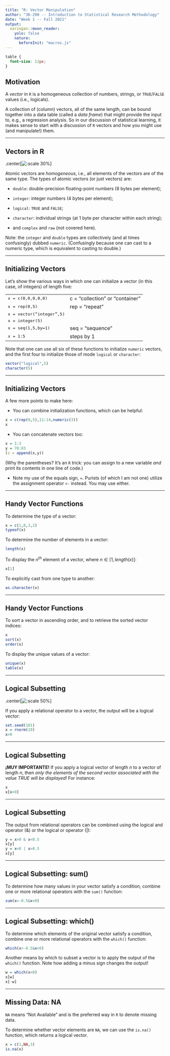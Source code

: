 ```yaml
---
title: "R: Vector Manipulation"
author: "36-290 -- Introduction to Statistical Research Methodology"
date: "Week 1 -- Fall 2021"
output: 
  xaringan::moon_reader:
    yolo: false
    nature:
      beforeInit: "macros.js"
---
```


<style type="text/css">
.remark-slide-content {
    font-size: 16px;
    padding: 1em 4em 1em 4em;
}
.remark-code {
    font-size: 16px;
}
</style>

```css
table {
  font-size: 12px;
}
```

## Motivation

A *vector* in `R` is a homogeneous collection of numbers, strings, or `TRUE`/`FALSE` values (i.e., logicals). 

A collection of (column) vectors, all of the same length, can be bound together into a data table (called a *data frame*) that might provide the input to, e.g., a regression analysis. So in our discussion of statistical learning, it makes sense to start with a discussion of `R` vectors and how you might use (and manipulate!) them.

---

## Vectors in R

.center[![:scale 30%](http://www.stat.cmu.edu/~pfreeman/vectors.png)]

Atomic vectors are <i>homogeneous</i>, i.e., all elements of the vectors are of the same type.
The types of atomic vectors (or just vectors) are:

- `double`: double-precision floating-point numbers (8 bytes per element);

- `integer`: integer numbers (4 bytes per element);

- `logical`: `TRUE` and `FALSE`;

- `character`: individual strings (at 1 byte per character within each string);

- and `complex` and `raw` (not covered here).

Note: the `integer` and `double` types are collectively (and at times confusingly)
dubbed `numeric`. (Confusingly because one can cast to a numeric type, which is equivalent to
casting to double.)

---

## Initializing Vectors

Let's show the various ways in which one can initialize a vector
(in this case, of integers) of length five:

<table>
<tr><td><tt>x = c(0,0,0,0,0)</tt></td><td>c = "collection" or "container"</td></tr>
<tr><td><tt>x = rep(0,5)</tt></td><td>rep = "repeat"</td></tr>
<tr><td><tt>x = vector("integer",5)</tt></td><td></td></tr>
<tr><td><tt>x = integer(5)</tt></td><td></td></tr>
<tr><td><tt>x = seq(1,5,by=1)</tt></td><td>seq = "sequence"</td></tr>
<tr><td><tt>x = 1:5</tt></td><td>steps by 1</td></tr>
</table>

Note that one can use all six of these functions to initialize `numeric` vectors, and the first four to initialize those of mode `logical` or `character`:
```r
vector("logical",5)
character(5)
```

---

## Initializing Vectors

A few more points to make here:

- You can combine initialization functions, which can be helpful:
```r
x = c(rep(0,5),11:14,numeric(3))
x
```

- You can concatenate vectors too:
```r
x = 1:3
y = 78:83
(z = append(x,y))
```
(Why the parentheses? It's an `R` trick: you can assign to a new variable *and* print its contents in one line of code.)

- Note my use of the equals sign, `=`. Purists (of which I am not one) utilize the assignment operator `<-` instead. You may use either.

---

## Handy Vector Functions

To determine the type of a vector:
```r
x = c(1,0,3,2)
typeof(x)
```

To determine the number of elements in a vector:
```r
length(x)
```

To display the $n^{th}$ element of a vector, where $n \in [1,length(x)]$:
```r
x[1]
```

To explicitly cast from one type to another:
```r
as.character(x)
```

---

## Handy Vector Functions

To sort a vector in ascending order, and to retrieve the sorted vector indices:
```r
x
sort(x)
order(x)
```

To display the unique values of a vector:
```r
unique(x)
table(x)
```

---

## Logical Subsetting

.center[![:scale 50%](http://www.stat.cmu.edu/~pfreeman/relational.png)]

If you apply a relational operator to a vector, the output will be a logical vector:
```r
set.seed(101)
x = rnorm(10)
x>0
```

---

## Logical Subsetting

<b>&iexcl;MUY IMPORTANTE&excl;</b> If you apply a logical vector of length $n$ to a vector of
length $n$, then <i>only the elements of the second vector associated with the value TRUE will
be displayed!</i> For instance:
```r
x
x[x>0]
```

---

## Logical Subsetting

The output from relational operators can be combined using the logical and operator (&amp;) or the
logical or operator (|):
```r
y = x>0 & x<0.5
x[y]
y = x<0 | x>0.5
x[y]
```

---

## Logical Subsetting: sum()

To determine how many values in your vector satisfy a condition, combine one or more relational
operators with the `sum()` function:
```r
sum(x>-0.5&x<0)
```

---

## Logical Subsetting: which()

To determine which elements of the original vector satisfy a condition, combine one or more
relational operators with the `which()` function:
```r
which(x>-0.5&x<0)
```

Another means by which to subset a vector is to apply the output of the `which()` function. 
Note how adding a minus sign changes the output!
```r
w = which(x<0)
x[w]
x[-w]
```

---

## Missing Data: NA

`NA` means "Not Available" and is the preferred way in `R` to denote missing data.

To determine whether vector elements are `NA`, we can use the `is.na()` function, which returns a logical vector.
```r
x = c(1,NA,3)
is.na(x)
```
